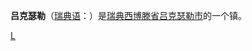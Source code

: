 {{Infobox Settlement
| name = 吕克瑟勒<br/>Lycksele
| image_skyline = 
| imagesize = 
| image_caption = 
| image_flag = 
| image_shield = 
| pushpin_map = Sweden
| pushpin_label_position = bottom
| subdivision_type = 国家
| subdivision_name = {{SWE}}
| subdivision_type1 = [[瑞典行政区划|省]]
| subdivision_name1 = [[西博滕省|西博滕省]]
| subdivision_type2 = [[瑞典行政区划|市]]
| subdivision_name2 =  [[吕克瑟勒市|吕克瑟勒市]]
| elevation_m = 
| elevation_ft = 
| area_total_km2 = 8.58
| population_as_of = 2005年
| population_total = 8597
| population_density_km2 = auto
| timezone = [[CET|CET]]
| utc_offset = +1
| timezone_DST = [[CEST|CEST]]
| utc_offset_DST = +2
| latd = 64
| latm = 36
| lats = 
| latNS = N
| longd = 18
| longm = 40
| longs = 
| longEW = E
| website =  
}}
'''吕克瑟勒'''（[[瑞典语|瑞典语]]：'''{{lang|sv|Lycksele}}'''）是[[瑞典|瑞典]][[西博滕省|西博滕省]][[吕克瑟勒市|吕克瑟勒市]]的一个镇。

{{Sweden-geo-stub}}

[[Category:西博滕省城市|L]]